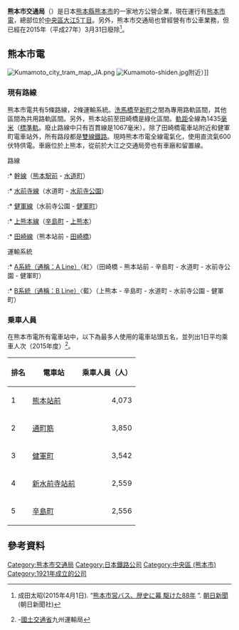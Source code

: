 '''熊本市交通局'''（{{jpn|j=熊本市交通局|hg=くまもとしこうつうきょく|rm=Kumamoto-shi Kōtsūkyoku|f=y}}）是日本[[熊本縣|熊本縣]][[熊本市|熊本市]]的一家地方公營企業，現在運行有[[熊本市電|熊本市電]]，總部位於[[中央區_(熊本市)|中央區]][[大江_(熊本市)|大江5丁目]]。另外，熊本市交通局也曾經營有市公車業務，但已經在2015年（平成27年）3月31日廢除<ref name="asahi-np-2015-4-1">成田太昭(2015年4月1日). “[http://www.asahi.com/articles/ASH3R35NFH3RTLVB002.html 熊本市営バス、歴史に幕 駆けた88年] {{Wayback|url=http://www.asahi.com/articles/ASH3R35NFH3RTLVB002.html |date=20150331233256 }}”. [[朝日新聞|朝日新聞]](朝日新聞社)</ref>。
== 熊本市電 ==
[[File:Kumamoto_city_tram_map_JA.png|thumb]]
[[File:Kumamoto-shiden.jpg|right]]附近）]]

=== 現有路線 ===
熊本市電共有5條路線，2條運輸系統。[[洗馬橋停留場|洗馬橋]]至[[新町停留場|新町]]之間為專用路軌區間，其他區間為共用路軌區間。另外，熊本站前至田崎橋是綠化區間。[[軌距|軌距]]全線為1435[[毫米|毫米]]（[[標準軌|標準軌]]。廢止路線中只有百貫線是1067毫米）。除了田崎橋電車站附近和健軍町電車站外，所有路段都是[[雙線鐵路|雙線鐵路]]。現時熊本市電全線電氣化，使用直流氣600伏特供電。車廠位於上熊本，從前於大江之交通局旁也有車廠和留置線。

; 路線
:* [[幹線_(熊本市電)|幹線]]（[[熊本站|熊本駅前]] - [[水道町停留場|水道町]]）
:* [[水前寺線|水前寺線]]（水道町 - [[水前寺公園停留場|水前寺公園]]）
:* [[健軍線|健軍線]]（水前寺公園 - [[健軍町停留場|健軍町]]）
:* [[上熊本線|上熊本線]]（[[辛島町停留場|辛島町]] - [[上熊本站|上熊本]]）
:* [[田崎線|田崎線]]（熊本站前 - [[田崎橋停留場|田崎橋]]）
; 運輸系統
:* {{Color|red|■}}[[A系統_(熊本市電)|A系統（通稱：A Line）]]〈紅〉（田崎橋 - 熊本站前 - 辛島町 - 水道町 - 水前寺公園 - 健軍町）
:* {{Color|blue|■}}[[B系統_(熊本市電)|B系統（通稱：B Line）]]〈藍〉（上熊本 - 辛島町 - 水道町 - 水前寺公園 - 健軍町）

=== 乗車人員 ===
在熊本市電所有電車站中，以下為最多人使用的電車站頭五名，並列出1日平均乘車人次（2015年度）<ref>{{PDFlink|[http://wwwtb.mlit.go.jp/kyushu/gyoumu/soumu/file02/youran/6.tetsudou2-28.pdf 『九州運輸要覧』平成28年度版]}}{{ja icon}} -[[國土交通省|國土交通省]]九州運輸局</ref>。
{| class="wikitable" 
!排名
!電車站
!乘車人員（人）
|-
|1
|[[熊本站|熊本站前]]
|style="text-align:right;"|4,073
|-
|2
|[[通町筋停留場|通町筋]]
|style="text-align:right;"|3,850
|-
|3
|[[健軍町停留場|健軍町]]
|style="text-align:right;"|3,542
|-
|4
|[[新水前寺站|新水前寺站前]]
|style="text-align:right;"|2,559
|-
|5
|[[辛島町停留場|辛島町]]
|style="text-align:right;"|2,556
|}

== 參考資料 ==
{{Reflist}}
{{DEFAULTSORT:Kumamoto shi kotsukyoku}}

{{熊本市電}}
{{日本路面電車}}
[[Category:熊本市交通局|Category:熊本市交通局]]
[[Category:日本鐵路公司|Category:日本鐵路公司]]
[[Category:中央區_(熊本市)|Category:中央區 (熊本市)]]
[[Category:1921年成立的公司|Category:1921年成立的公司]]